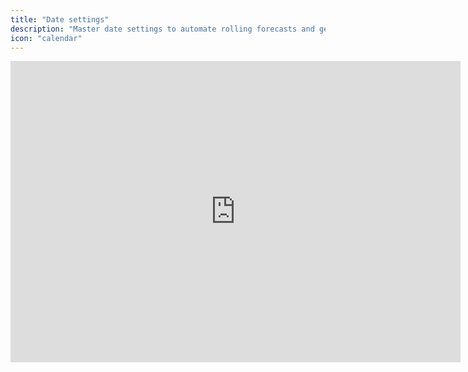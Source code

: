 ```yaml
---
title: "Date settings"
description: "Master date settings to automate rolling forecasts and get the most out of Francis."
icon: "calendar"
---
```


<iframe width="720" height="482" src="https://www.loom.com/embed/0a3ff5b4c99c4b899e38d973c1c6faa1?sid=b140d464-d999-45f8-b64c-6556c63f6cd8" frameborder="0" webkitallowfullscreen mozallowfullscreen allowfullscreen />

## Overview

Understanding date settings is essential to leveraging Francis's built-in features. These settings enable core functionalities such as [rolling forecasting](/documentation/version-control/version-control) and [variance analysis](/documentation/variance-analysis/three-column-report). We strongly recommend that users familiarize themselves with the date settings before extensively building their models.

## Basics

### Timeline

The timeline defines which months to view in your model. It does not impact formulas or calculations but simply allows you to define what date range to show at a given time.

<Tip>
  When planning your start-of-year budget, include a few months from the previous financial year, allowing you to consider last year's actuals when planning ahead.
</Tip>

### Forecast start

As the name suggests, the Forecast Start indicates the month from which you're currently forecasting and is displayed as a vertical purple line throughout your model. In Francis, every financial plan has a forecast start date. Months before the Forecast Start represent actuals, and months after the Forecast Start represent your forecast.

Updating the Forecast Start has the following effects on your model:

1. Months that were previously considered forecasts are replaced by actuals.

2. Forecast formulas automatically recompute to include the newly introduced actuals.

Technically, budgets are perceived as forecasts that simply happen to start at the beginning of the year. Consequently, Forecast Start is also used to specify your budget start. Consider defining a consistent naming convention to easily distinguish between budgets and rolling forecasts.

<Tip>
  Before updating the Forecast Start, save a snapshot of your model using our versions feature. This will allow you to reference old forecasts in charts and reports.
</Tip>

### Last close

The Last Close represents the last closed month in your accounting system. It is always equal to or after the forecast start date. It is displayed as the orange line throughout your model and determines the months of available actuals since your Forecast Start. Updating the Last Close will not impact your forecast but enable you to compare new actuals against forecasts.

Once you've updated the Last Close, you can leverage the built-in variance analysis features:&#x20;

1. Use follow-up and compare features to perform [BVA analysis](/documentation/variance-analysis/month-by-month) directly in your model.

2. Compare actuals against budget using Francis' built-in three-column [variance reporting](/documentation/variance-analysis/three-column-report).

<Tip>
  Update the Last Close every month following your month-end closing process to pull in your latest actuals, allowing you to run budget-variance analysis against your forecast versions.
</Tip>